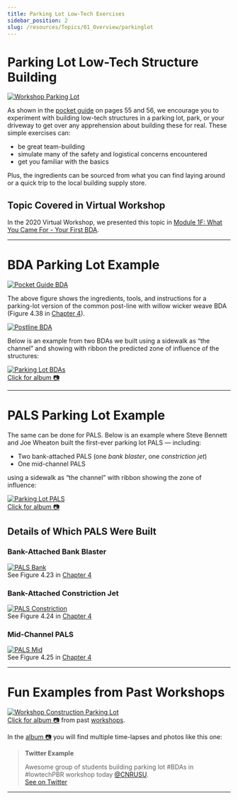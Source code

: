 ```yaml
---
title: Parking Lot Low-Tech Exercises
sidebar_position: 2
slug: /resources/Topics/01_Overview/parkinglot
---
```


# Parking Lot Low-Tech Structure Building

[![Workshop Parking Lot](/img/pics/WorkshopParkLot.png)](https://photos.app.goo.gl/dktnPpiQHcNyDjhGA)

As shown in the [pocket guide](/resources/pocket) on pages 55 and 56, we encourage you to experiment with building low-tech structures in a parking lot, park, or your driveway to get over any apprehension about building these for real. These simple exercises can:

- be great team-building
- simulate many of the safety and logistical concerns encountered
- get you familiar with the basics

Plus, the ingredients can be sourced from what you can find laying around or a quick trip to the local building supply store.

## Topic Covered in Virtual Workshop

In the 2020 Virtual Workshop, we presented this topic in [Module 1F: What You Came For - Your First BDA](/workshops/2020/SGI/Modules/module1#f-what-you-came-for---your-first-bda).

---

# BDA Parking Lot Example

[![Pocket Guide BDA](/img/pics/PocketGuideBDA.png)](/resources/pocket)

The above figure shows the ingredients, tools, and instructions for a parking-lot version of the common post-line with willow wicker weave BDA (Figure 4.38 in [Chapter 4](/manual/chap04)).

[![Postline BDA](/img/pics/Postline.png)](/manual/chap04)

Below is an example from two BDAs we built using a sidewalk as “the channel” and showing with ribbon the predicted zone of influence of the structures:

[![Parking Lot BDAs](/img/pics/ParkingLotBDAs.png)](https://photos.app.goo.gl/j8ztdD5qWvb8QGgn9)  
[Click for album 📷](https://photos.app.goo.gl/j8ztdD5qWvb8QGgn9)

---

# PALS Parking Lot Example

The same can be done for PALS. Below is an example where Steve Bennett and Joe Wheaton built the first-ever parking lot PALS — including:

- Two bank-attached PALS (one *bank blaster*, one *constriction jet*)  
- One mid-channel PALS  

using a sidewalk as “the channel” with ribbon showing the zone of influence:

[![Parking Lot PALS](/img/pics/ParkingLotPALS.png)](https://photos.app.goo.gl/j8ztdD5qWvb8QGgn9)  
[Click for album 📷](https://photos.app.goo.gl/j8ztdD5qWvb8QGgn9)

## Details of Which PALS Were Built

### Bank-Attached Bank Blaster

[![PALS Bank](/img/pics/PALS_Bank.png)](/manual/chap04)  
See Figure 4.23 in [Chapter 4](/manual/chap04)

### Bank-Attached Constriction Jet

[![PALS Constriction](/img/pics/PALS_Constrict.png)](/manual/chap04)  
See Figure 4.24 in [Chapter 4](/manual/chap04)

### Mid-Channel PALS

[![PALS Mid](/img/pics/PALS_Mid.png)](/manual/chap04)  
See Figure 4.25 in [Chapter 4](/manual/chap04)

---

# Fun Examples from Past Workshops

[![Workshop Construction Parking Lot](/img/pics/WorkshopConstructionParkingLot.png)](https://photos.app.goo.gl/dktnPpiQHcNyDjhGA)  
[Click for album 📷](https://photos.app.goo.gl/dktnPpiQHcNyDjhGA) from past [workshops](/workshops).

In the [album 📷](https://photos.app.goo.gl/dktnPpiQHcNyDjhGA) you will find multiple time-lapses and photos like this one:

<YouTubeEmbed videoId="EyplCoTQ388" title="Workshop Construction Parking Lot - Time-lapse" width={560} height={315} />

> **Twitter Example**
>
> Awesome group of students building parking lot #BDAs in #lowtechPBR workshop today [@CNRUSU](https://twitter.com/CNRUSU).  
> [See on Twitter](https://twitter.com/RestorationUSU/status/1182062783048765440)

------
